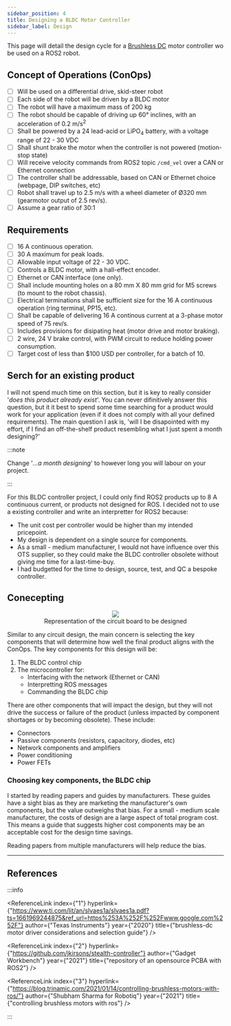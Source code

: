 ```yaml
---
sidebar_position: 4
title: Designing a BLDC Motor Controller
sidebar_label: Design
---
```



This page will detail the design cycle for a [Brushless DC](./motor_control/#motor_control_bldc) motor controller wo be used on a ROS2 robot.

## Concept of Operations (ConOps)

- [ ] Will be used on a differential drive, skid-steer robot
- [ ] Each side of the robot will be driven by a BLDC motor
- [ ] The robot will have a maximum mass of 200 kg
- [ ] The robot should be capable of driving up 60° inclines, with an acceleration of 0.2 m/s<sup>2</sup>
- [ ] Shall be powered by a 24 lead-acid or LiPO<sub>4</sub> battery, with a voltage range of 22 - 30 VDC
- [ ] Shall shunt brake the motor when the controller is not powered (motion-stop state)
- [ ] Will receive velocity commands from ROS2 topic `/cmd_vel` over a CAN or Ethernet connection
- [ ] The controller shall be addressable, based on CAN or Ethernet choice (webpage, DIP switches, etc)
- [ ] Robot shall travel up to 2.5 m/s with a wheel diameter of Ø320 mm (gearmotor output of 2.5 rev/s).
- [ ] Assume a gear ratio of 30:1

## Requirements

- [ ] 16 A continuous operation.
- [ ] 30 A maximum for peak loads.
- [ ] Allowable input voltage of 22 - 30 VDC.
- [ ] Controls a BLDC motor, with a hall-effect encoder.
- [ ] Ethernet or CAN interface (one only).
- [ ] Shall include mounting holes on a 80 mm X 80 mm grid for M5 screws (to mount to the robot chassis).
- [ ] Electrical terminations shall be sufficient size for the 16 A continuous operation (ring terminal, PP15, etc).
- [ ] Shall be capable of delivering 16 A continous current at a 3-phase motor speed of 75 rev/s.
- [ ] Includes provisions for disipating heat (motor drive and motor braking).
- [ ] 2 wire, 24 V brake control, with PWM circuit to reduce holding power consumption.
- [ ] Target cost of less than $100 USD per controller, for a batch of 10.

## Serch for an existing product

I will not spend much time on this section, but it is key to really consider '_does this product already exist_'.
You can never difinitively answer this question, but it it best to spend some time searching for a product would work for your application (even if it does not comply with all your defined requirements).
The main question I ask is, 'will I be disapointed with my effort, if I find an off-the-shelf product resembling what I just spent a month designing?'

:::note

Change '_...a month designing_' to however long you will labour on your project.

:::

For this BLDC controller project, I could only find ROS2 products up to 8 A continuous current, or products not designed for ROS.
I decided not to use a existing controller and write an interpretter for ROS2 because:

- The unit cost per controller would be higher than my intended pricepoint.
- My design is dependent on a single source for components.
- As a small - medium manufacturer, I would not have influence over this OTS supplier, so they could make the BLDC controller obsolete without giving me time for a last-time-buy.
- I had budgetted for the time to design, source, test, and QC a bespoke controller.

## Conecepting

<figure>
  <center>
    <img src="/img/electrical_images/bldc_controller_1.png" />
    <figcaption>Representation of the circuit board to be designed</figcaption>
  </center>
</figure>

Similar to any circuit design, the main concern is selecting the key components that will determine how well the final product aligns with the ConOps.
The key components for this design will be:

1. The BLDC control chip
2. The microcontroller for:
   - Interfacing with the network (Ethernet or CAN)
   - Interpretting ROS messages
   - Commanding the BLDC chip

There are other components that will impact the design, but they will not drive the success or failure of the product (unless impacted by component shortages or by becoming obsolete).
These include:

- Connectors
- Passive components (resistors, capacitory, diodes, etc)
- Network components and amplifiers
- Power conditioning
- Power FETs

### Choosing key components, the BLDC chip

I started by reading papers and guides by manufacturers.
These guides have a sight bias as they are marketing the manufacturer's own components, but the value outweighs that bias.
For a small - medium scale manufacturer, the costs of design are a large aspect of total program cost.
This means a guide that suggests higher cost components may be an acceptable cost for the design time savings.

Reading papers from multiple manufacturers will help reduce the bias.

---

## References

:::info

<ReferenceLink
  index={"1"}
  hyperlink={"https://www.ti.com/lit/an/slvaes1a/slvaes1a.pdf?ts=1661969244875&ref_url=https%253A%252F%252Fwww.google.com%252F"}
  author={"Texas Instruments"}
  year={"2020"}
  title={"brushless-dc motor driver considerations and selection guide"}
/>

<ReferenceLink
  index={"2"}
  hyperlink={"https://github.com/jkirsons/stealth-controller"}
  author={"Gadget Workbench"}
  year={"2021"}
  title={"repository of an opensource PCBA with ROS2"}
/>

<ReferenceLink
  index={"3"}
  hyperlink={"https://blog.trinamic.com/2021/01/14/controlling-brushless-motors-with-ros/"}
  author={"Shubham Sharma for Robotiq"}
  year={"2021"}
  title={"controlling brushless motors with ros"}
/>

:::

